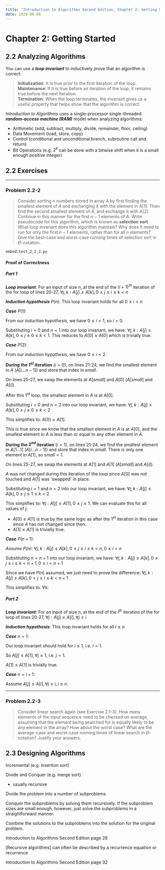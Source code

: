 ```yaml
---
title: "Introduction to Algorithms Second Edition, Chapter 2: Getting Started"
date: 2020-06-08
---
```


# Chapter 2: Getting Started

<section>

## 2.2 Analyzing Algorithms

You can use a ***loop invariant*** to inductively prove that an algorithm is correct:

> **Initialization**: It is true prior to the first iteration of the loop.  
> **Maintenance**: If it is true before an iteration of the loop, it remains true before the next iteration.  
> **Termination**: When the loop terminates, the invariant gives us a useful property that helps show that the algorithm is correct.  
> <Citation title="CLRS" text="page 18" />

*Introduction to Algorithms* uses a single-processor single-threaded ***random-access machine (RAM)*** model when analyzing algorithms:
* Arithmetic (add, subtract, multiply, divide, remainder, floor, ceiling)
* Data Movement (load, store, copy)
* Control (conditional and unconditional branch, subroutine call and return)
* Bit Operations (e.g. $2^k$ can be done with a bitwise shift when *k* is a small enough positive integer)

## 2.2 Exercises

---

### Problem 2.2-2
> Consider sorting $n$ numbers stored in array $A$ by first finding the smallest element of $A$ and exchanging it with the element in $A[1]$. Then find the second smallest element of $A$, and exchange it with $A[2]$. Continue in this manner for the first $n-1$ elements of $A$. Write pseudocode for this algorithm, which is known as **selection sort**. What loop invariant does this algorithm maintain? Why does it need to run for only the first $n-1$ elements, rather than for all $n$ elements? Give the best-case and worst-case running times of selection sort in $\Theta$-notation.
> <Citation title="CLRS" text="page 27" />

<Solution title="2_2_2">

`embed:test_2_2_2.py`

#### Proof of Correctness

##### Part 1

***Loop invariant***: For an input of size $n$, at the end of the $(i+1)^{th}$ iteration of the for loop of lines 20-27, $\forall j,k: A[j] \leq A[k], 0 \leq j \leq i \leq k < n$

***Induction hypothesis*** $P(n)$: This loop invariant holds for all $0 \leq i < n$

***Case*** $P(1)$:

From our *induction hypothesis*, we have $0 \leq i < 1$, so $i=0$.

Substituting $i=0$ and $n=1$ into our loop invariant, we have: $\forall j,k: A[j] \leq A[k], 0 \leq j \leq 0 \leq k < 1$. This reduces to $A[0] \leq A[0]$ which is trivially true.

***Case*** $P(2)$:

From our *induction hypothesis*, we have $0 \leq i < 2$.

**During the $1^{st}$ iteration** ($i=0$), on lines 21-24, we find the smallest element in $A$ ($A[i ... n-1]$) and store that index in $small$.

On lines 25-27, we swap the elements at $A[small]$ and $A[0]$ ($A[small]$ and $A[i]$).

After this $1^{st}$ loop, the smallest element in $A$ is at $A[0]$.

Substituting $i=0$ and $n=2$ into our loop invariant, we have: $\forall j,k: A[j] \leq A[k], 0 \leq j \leq 0 \leq k < 2$

This simplifies to: $A[0] \leq A[1]$.

This is true since we know that the smallest element in $A$ is at $A[0]$, and the smallest element in $A$ is less than or equal to any other element in $A$.

**During the $2^{nd}$ iteration** ($i=1$), on lines 21-24, we find the smallest element in $A[1 ... 1]$ ($A[i ... n-1]$) and store that index in $small$. There is only one element in $A[1]$, so $small=1$.

On lines 25-27, we swap the elements at $A[1]$ and $A[1]$ ($A[small]$ and $A[i]$).

$A$ was not changed during this iteration of the loop since $A[0]$ was not touched and $A[1]$ was 'swapped' in place.

Substituting $i=1$ and $n=2$ into our loop invariant, we have: $\forall j,k: A[j] \leq A[k], 0 \leq j \leq 1 \leq k < 2$

This simplifies to: $\forall j: A[j] \leq A[1], 0 \leq j \leq 1$. We can evaluate this for all values of $j$:
* $A[0] \leq A[1]$ is true by the same logic as after the $1^{st}$ iteration in this case since $A$ has not changed since then.
* $A[1] \leq A[1]$ is trivially true.

***Case*** $P(n+1)$:

*Assume $P(n)$*: $\forall j,k: A[j] \leq A[k], 0 \leq j \leq i \leq k < n, 0 \leq i < n$

Substituting $n=n+1$ into our loop invariant, we have: $\forall j,k: A[j] \leq A[k], 0 \leq j \leq i \leq k < n+1, 0 \leq i < n+1$

Since we have $P(n)$ assumed, we just need to prove the difference: $\forall j,k: A[j] \leq A[k], 0 < j \leq i \leq k < n+1$

This simplifies to: $\forall k:$

##### Part 2

***Loop invariant***: For an input of size $n$, at the end of the $i^{th}$ iteration of the for loop of lines 20-27, $\forall j: A[j] \leq A[i], \forall j \leq i$

***Induction hypothesis***: This loop invariant holds for all $i \leq n$

***Case*** $n=1$:

Our loop invariant should hold for $i \leq 1$, i.e. $i=1$.

So $A[j] \leq A[1], \forall j \leq 1$, i.e. $j=1$.

$A[1] \leq A[1]$ is trivially true. 

***Case*** $n=i+1$:

Assume $A[j] \leq A[i], \forall j \leq i, i \leq n$.

</Solution>

---

### Problem 2.2-3
> Consider linear search again (see Exercise 2.1-3). How many elements of the input sequence need to be checked on average, assuming that the element being searched for is equally likely to be any element in the array? How about the worst case? What are the average-case and worst-case running times of linear search in $\Theta$-notation? Justify your answers.
> <Citation title="CLRS" text="page 27" />

</section>
<section>

## 2.3 Designing Algorithms

Incremental (e.g. insertion sort)

Divide and Conquer (e.g. merge sort)
* usually recursive

Divide the problem into a number of subproblems

Conquer the subproblems by solving them recursively. If the subproblem sizes are small enough, however, just solve the subproblems in a straightforward manner.

Combine the solutions to the subproblems into the solution for the original problem.

Introduction to Algorithms Second Edition page 28


[Recursive algorithms] can often be described by a recurrence equation or recurrence

Introduction to Algorithms Second Edition page 32
</section>

